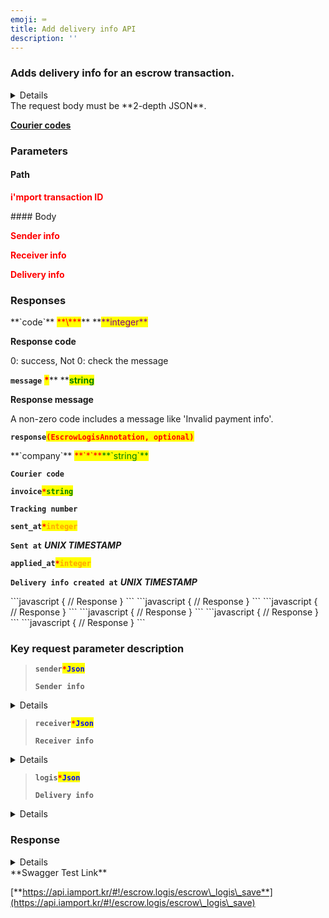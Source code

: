 ```yaml
---
emoji: ⌨
title: Add delivery info API
description: ''
---
```





### Adds delivery info for an escrow transaction.

<Details>
<p slot="summary"><strong>Supported PGs</strong></p>

* KG INICIS
* NHN KCP
* PAYJOA (Daou)

</Details>

<Swagger method="post" path="/escrows/logis/{imp_uid}" baseUrl="https://api.iamport.kr" summary="Adds delivery info for an escrow transaction.">
<SwaggerDescription>
The request body must be **2-depth JSON**.

[**Courier codes**](../../tips/code.md)

</SwaggerDescription>

### Parameters

#### Path

<SwaggerParameter name="imp_uid" type="String" required="true">
<mark style="color:red;">

**i'mport transaction ID**

</mark>

</SwaggerParameter>
#### Body

<SwaggerParameter name="sender" type="Json" required="true">
<mark style="color:red;">

**Sender info**

</mark>

</SwaggerParameter>
<SwaggerParameter name="receiver" type="Json" required="true">
<mark style="color:red;">

**Receiver info**

</mark>

</SwaggerParameter>
<SwaggerParameter name="logis" type="Json" required="true">
<mark style="color:red;">

**Delivery info**

</mark>

</SwaggerParameter>


### Responses

<SwaggerResponse status="200: OK" description="Success">
<Tabs>
<Tab title="EscrowLogisResponse">
**`code`** <mark style="color:red;">**\***</mark>** **<mark style="color:purple;">**integer**</mark>

**Response code**

0: success, Not 0: check the message



**`message`** <mark style="color:red;">**\***</mark>** **<mark style="color:green;">**string**</mark>

**Response message**

A non-zero code includes a message like 'Invalid payment info'.



**`response`**<mark style="color:red;">**`(EscrowLogisAnnotation, optional)`**</mark>

</Tab>
</Tabs>

<Tabs>
<Tab title="EscrowLogisAnnotation">
**`company`** <mark style="color:red;">**`*`**</mark><mark style="color:green;">**`string`**</mark>

**`Courier code`**

&#x20;

**`invoice`**<mark style="color:red;">**`*`**</mark><mark style="color:green;">**`string`**</mark>

**`Tracking number`**

&#x20;

**`sent_at`**<mark style="color:red;">**`*`**</mark><mark style="color:orange;">**`integer`**</mark>

**`Sent at`** _**UNIX TIMESTAMP**_



**`applied_at`**_<mark style="color:red;">**`*`**</mark>_<mark style="color:orange;">**`integer`**</mark>

**`Delivery info created at`** _**UNIX TIMESTAMP**_

</Tab>
</Tabs>

</SwaggerResponse>

<SwaggerResponse status="400: Bad Request" description="Missing parameter (varies by PG) or request not supported by specified PG">
```javascript
{
    // Response
}
```

</SwaggerResponse>

<SwaggerResponse status="401: Unauthorized" description="Missing or invalid access token">
```javascript
{
    // Response
}
```

</SwaggerResponse>

<SwaggerResponse status="404: Not Found" description="No result found">
```javascript
{
    // Response
}
```

</SwaggerResponse>

<SwaggerResponse status="405: Method Not Allowed" description="Not a POST request">
```javascript
{
    // Response
}
```

</SwaggerResponse>

<SwaggerResponse status="409: Conflict" description="Delivery info already exists or request cannot be completed">
```javascript
{
    // Response
}
```

</SwaggerResponse>

<SwaggerResponse status="500: Internal Server Error" description="Server error">
```javascript
{
    // Response
}
```

</SwaggerResponse>

</Swagger>

### **Key request parameter description**

> **`sender`**<mark style="color:red;">**`*`**</mark><mark style="color:blue;">**`Json`**</mark>
>
> **`Sender info`**

<Details>
<p slot="summary">EscrowLogisSenderAnnotation</p>

**`name (string, optional)`**

**`Sender's name (Required for: KG INICIS)`**&#x20;



**`tel (string, optional)`**

**`Sender's phone (Required for: KG INICIS)`**



**`addr (string, optional)`**

**`Sender's address (Required for: KG INICIS)`**



**`postcode (string, optional)`**

**`Sender's zip code (Required for: KG INICIS)`**



**`relationship (string, optional)`**

**`Relationship with sender (Required for: PAYJOA, Example: Self)`**

</Details>

> **`receiver`**<mark style="color:red;">**`*`**</mark><mark style="color:blue;">**`Json`**</mark>
>
> **`Receiver info`**

<Details>
<p slot="summary">EscrowLogisReceiverAnnotation</p>

**`name (string, optional)`**

**`Receiver's name (Required for: KG INICIS)`**&#x20;



**`tel (string, optional)`**

**`Receiver's phone (Required for: KG INICIS)`**



**`addr (string, optional)`**

**`Receiver's address (Required for: KG INICIS)`**



**`postcode (string, optional)`**

**`Receiver's zip code (Required for: KG INICIS)`**

</Details>

> **`logis`**<mark style="color:red;">**`*`**</mark><mark style="color:blue;">**`Json`**</mark>
>
> **`Delivery info`**&#x20;

<Details>
<p slot="summary">EscrowLogisInfoAnnotation</p>

**`company (string)`**

**`Courier code`**&#x20;



**`invoice (string)`**

**`Tracking number`**



**`sent_at (integer)`**

**`Sent at UNIX TIMESTAMP`**



**`receiving_at (string, optional)`**

**`Received at (Required for: PAYJOA / Example: YYYYMMDD)`**



**`address (string, optional)`**

**`Shipping address (Required for: PAYJOA)`**

</Details>

### Response

<Details>
<p slot="summary">Response Model Schema</p>

```
{
  "code": 0,
  "message": "string",
  "response": {
    "company": "string",
    "invoice": "string",
    "sent_at": 0,
    "applied_at": 0
  }
}
```

</Details>

<Hint style="success">
**Swagger Test Link**

[**https://api.iamport.kr/#!/escrow.logis/escrow\_logis\_save**](https://api.iamport.kr/#!/escrow.logis/escrow\_logis\_save)

</Hint>

